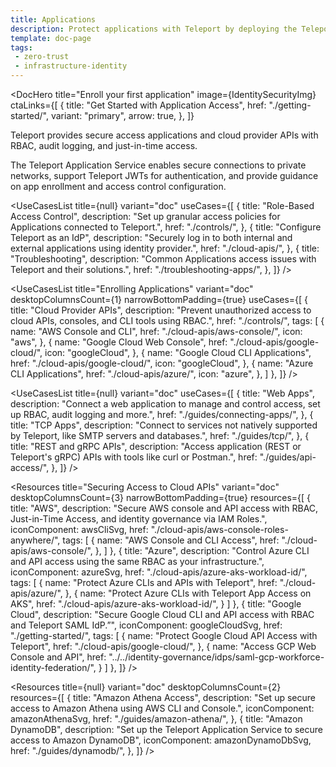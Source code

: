 ```yaml
---
title: Applications
description: Protect applications with Teleport by deploying the Teleport Application Service.
template: doc-page
tags:
 - zero-trust
 - infrastructure-identity
---
```




<DocHero
  title="Enroll your first application"
  image={IdentitySecurityImg}
  ctaLinks={[
    {
      title: "Get Started with Application Access",
      href: "./getting-started/",
      variant: "primary",
      arrow: true,
    },
  ]}
>
Teleport provides secure access applications and cloud provider APIs with RBAC, audit logging, and just-in-time access. 

The Teleport Application Service enables secure connections to private networks, support Teleport JWTs for authentication, and provide guidance on app enrollment and access control configuration.
</DocHero>

<UseCasesList
  title={null}
  variant="doc"
  useCases={[
    {
      title: "Role-Based Access Control",
      description: "Set up granular access policies for Applications connected to Teleport.",
      href: "./controls/",
    }, 
    {
      title: "Configure Teleport as an IdP",
      description: "Securely log in to both internal and external applications using identity provider.",
      href: "./cloud-apis/",
    },
    {
      title: "Troubleshooting",
      description: "Common Applications access issues with Teleport and their solutions.",
      href: "./troubleshooting-apps/",
    },
  ]}
/>

<UseCasesList
  title="Enrolling Applications"
  variant="doc"
  desktopColumnsCount={1}
  narrowBottomPadding={true}
  useCases={[
    {
      title: "Cloud Provider APIs",
      description: "Prevent unauthorized access to cloud APIs, consoles, and CLI tools using RBAC.",
      href: "./controls/",
      tags: [
        {
          name: "AWS Console and CLI",
          href: "./cloud-apis/aws-console/",
          icon: "aws",
        },
        {
          name: "Google Cloud Web Console",
          href: "./cloud-apis/google-cloud/",
          icon: "googleCloud",
        },
        {
          name: "Google Cloud CLI Applications",
          href: "./cloud-apis/google-cloud/",
          icon: "googleCloud",
        },
       {
          name: "Azure CLI Applications",
          href: "./cloud-apis/azure/",
          icon: "azure",
        },
      ]
    },
  ]}
/>

<UseCasesList
  title={null}
  variant="doc"
  useCases={[
    {
      title: "Web Apps",
      description: "Connect a web application to manage and control access, set up RBAC, audit logging and more.",
      href: "./guides/connecting-apps/",
    }, 
    {
      title: "TCP Apps",
      description: "Connect to services not natively supported by Teleport, like SMTP servers and databases.",
      href: "./guides/tcp/",
    },
    {
      title: "REST and gRPC APIs",
      description: "Access application (REST or Teleport's gRPC) APIs with tools like curl or Postman.",
      href: "./guides/api-access/",
    },
  ]}
/>

<Resources
  title="Securing Access to Cloud APIs"
  variant="doc"
  desktopColumnsCount={3}
  narrowBottomPadding={true}
  resources={[
    {
      title: "AWS",
      description: "Secure AWS console and API access with RBAC, Just-in-Time Access, and identity governance via IAM Roles.",
      iconComponent: awsCliSvg,
      href: "./cloud-apis/aws-console-roles-anywhere/",
      tags: [
        {
          name: "AWS Console and CLI Access",
          href: "./cloud-apis/aws-console/",
        },
      ]
    },
    {
      title: "Azure",
      description: "Control Azure CLI and API access using the same RBAC as your infrastructure.",
      iconComponent: azureSvg,
      href: "./cloud-apis/azure-aks-workload-id/",
      tags: [
        {
          name: "Protect Azure CLIs and APIs with Teleport",
          href: "./cloud-apis/azure/",
        },
        {
          name: "Protect Azure CLIs with Teleport App Access on AKS",
          href: "./cloud-apis/azure-aks-workload-id/", 
        }
      ]
    },
    {
      title: "Google Cloud",
      description: "Secure Google Cloud CLI and API access with RBAC and Teleport SAML IdP.”",
      iconComponent: googleCloudSvg,
      href: "./getting-started/",
      tags: [
        {
          name: "Protect Google Cloud API Access with Teleport",
          href: "./cloud-apis/google-cloud/",
        },
        {
          name: "Access GCP Web Console and API",
          href: "../../identity-governance/idps/saml-gcp-workforce-identity-federation/", 
        }
      ]
    },
  ]}
/>

<Resources
  title={null}
  variant="doc"
  desktopColumnsCount={2}
  resources={[
    {
      title: "Amazon Athena Access",
      description: "Set up secure access to Amazon Athena using AWS CLI and Console.",
      iconComponent: amazonAthenaSvg,
      href: "./guides/amazon-athena/",
    },
    {
      title: "Amazon DynamoDB",
      description: "Set up the Teleport Application Service to secure access to Amazon DynamoDB",
      iconComponent: amazonDynamoDbSvg,
      href: "./guides/dynamodb/",
    },
  ]}
/>